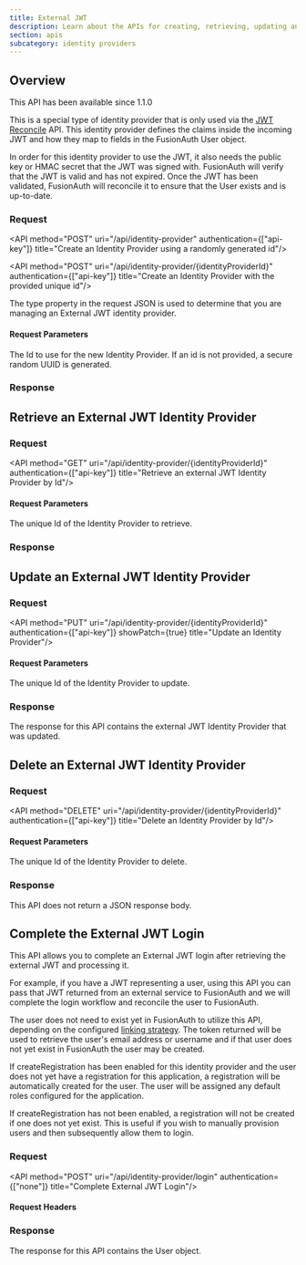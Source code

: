 ```yaml
---
title: External JWT
description: Learn about the APIs for creating, retrieving, updating and deleting external JWT identity providers.
section: apis
subcategory: identity providers
---
```



## Overview

<Aside type="version">
This API has been available since 1.1.0
</Aside>

This is a special type of identity provider that is only used via the [JWT Reconcile](/docs/apis/jwt#reconcile-a-jwt-using-the-external-jwt-provider) API. This identity provider defines the claims inside the incoming JWT and how they map to fields in the FusionAuth User object.

<ExternalJwtProviderWarning />

In order for this identity provider to use the JWT, it also needs the public key or HMAC secret that the JWT was signed with. FusionAuth will verify that the JWT is valid and has not expired. Once the JWT has been validated, FusionAuth will reconcile it to ensure that the User exists and is up-to-date.

[//]: # (idp_display_name blank on purpose reads better)
<TokenStorageNote idp_display_name idp_linking_strategy="LinkByEmail" token_name="token provided in the refresh_token field" return_text="request" />

### Request

<API method="POST" uri="/api/identity-provider" authentication={["api-key"]} title="Create an Identity Provider using a randomly generated id"/>

<API method="POST" uri="/api/identity-provider/{identityProviderId}" authentication={["api-key"]} title="Create an Identity Provider with the provided unique id"/>

The <InlineField>type</InlineField> property in the request JSON is used to determine that you are managing an External JWT identity provider.

#### Request Parameters

<APIBlock>
  <APIField name="identityProviderId" type="UUID" optional defaults="secure random UUID">
    The Id to use for the new Identity Provider. If an id is not provided, a secure random UUID is generated.
  </APIField>
</APIBlock>

<ExternalJwtRequestBody idp_since={idp_since} idp_display_name={idp_display_name} idp_linking_strategy={idp_linking_strategy} idp_enforce_email_verified_claim={idp_enforce_email_verified_claim}  />

### Response

<StandardPostResponseCodes never_search_error />

<ExternalJwtResponseBody idp_since={props.idp_since} idp_display_name={props.idp_display_name} idp_linking_strategy={idp_linking_strategy} />

## Retrieve an External JWT Identity Provider

### Request

<API method="GET" uri="/api/identity-provider/{identityProviderId}" authentication={["api-key"]} title="Retrieve an external JWT Identity Provider by Id"/>

#### Request Parameters

<APIBlock>
  <APIField name="identityProviderId" type="UUID" required>
    The unique Id of the Identity Provider to retrieve.
  </APIField>
</APIBlock>

### Response

<StandardGetResponseCodes never_search_error />

<ExternalJwtResponseBody />


## Update an External JWT Identity Provider

<GenericUpdateExplanationFragment capitalized_object_name="External JWT Identity Provider" />

### Request

<API method="PUT" uri="/api/identity-provider/{identityProviderId}" authentication={["api-key"]} showPatch={true} title="Update an Identity Provider"/>

<ExternalJwtRequestBody />

#### Request Parameters

<APIBlock>
  <APIField name="identityProviderId" type="UUID" required>
    The unique Id of the Identity Provider to update.
  </APIField>
</APIBlock>

<ExternalJwtRequestBody idp_since={idp_since} idp_display_name={idp_display_name} idp_linking_strategy={idp_linking_strategy} idp_enforce_email_verified_claim={idp_enforce_email_verified_claim} />

### Response

The response for this API contains the external JWT Identity Provider that was updated.

<StandardPutResponseCodes never_search_error />

<ExternalJwtResponseBody idp_since={props.idp_since} idp_display_name={props.idp_display_name} idp_linking_strategy={idp_linking_strategy} />

## Delete an External JWT Identity Provider

### Request

<API method="DELETE" uri="/api/identity-provider/{identityProviderId}" authentication={["api-key"]} title="Delete an Identity Provider by Id"/>

#### Request Parameters

<APIBlock>
  <APIField name="identityProviderId" type="UUID" required>
    The unique Id of the Identity Provider to delete.
  </APIField>
</APIBlock>

### Response

This API does not return a JSON response body.

<StandardDeleteResponseCodes never_search_error />

## Complete the External JWT Login

This API allows you to complete an External JWT login after retrieving the external JWT and processing it.

For example, if you have a JWT representing a user, using this API you can pass that JWT returned from an external service to FusionAuth and we will complete the login workflow and reconcile the user to FusionAuth.

The user does not need to exist yet in FusionAuth to utilize this API, depending on the configured [linking strategy](/docs/lifecycle/authenticate-users/identity-providers/#linking-strategies). The token returned will be used to retrieve the user's email address or username and if that user does not yet exist in FusionAuth the user may be created.

If <InlineField>createRegistration</InlineField> has been enabled for this identity provider and the user does not yet have a registration for this application, a registration will be automatically created for the user. The user will be assigned any default roles configured for the application.

If <InlineField>createRegistration</InlineField> has not been enabled, a registration will not be created if one does not yet exist. This is useful if you wish to manually provision users and then subsequently allow them to login.

### Request

<API method="POST" uri="/api/identity-provider/login" authentication={["none"]} title="Complete External JWT Login"/>

#### Request Headers

<APIBlock>
  <XForwardedForHeader />
  <XFusionauthTenantIdHeaderScopedOperationRowOnly />
</APIBlock>

<IdentityProviderLoginRequestBody idp_display_name={idp_display_name} />

### Response

The response for this API contains the User object.

<IdentityProviderLoginResponseBody />
